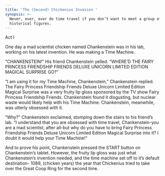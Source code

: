 ```yaml
---
title: 'The (Second) Chickenius Invasion '
synopsis: >-
  Never, ever, ever do time travel if you don’t want to meet a group of wacko
  historical figures.
---
```


Act l

One day a mad scientist chicken named Chankenstein was in his lab, working on his latest invention.  He was making a Time Machine.

“CHANKENSTEIN!” His friend Chankenstein yelled. “WHERE’D THE FAIRY PRINCESS FRIENDSHIP FRIENDS DELUXE UNICORN LIMITED EDITION MAGICAL SURPRISE GO?”

“I am using it for my Time Machine, Chankenstein,” Chankenstein replied. The Fairy Princess Friendship Friends Deluxe Unicorn Limited Edition Magical Surprise was a very fruity lip gloss sponsored by the TV show Fairy Princess Friendship Friends. Chankenstein found it disgusting, but nuclear waste would likely help with his Time Machine. Chankenstein, meanwhile, was utterly obsessed with it.

“Why?” Chankenstein exclaimed, stomping down the stairs to his friend’s lab. “I understand that you are obsessed with time travel, Chankenstein-you are a mad scientist, after all-but why do you have to bring Fairy Princess Friendship Friends Deluxe Unicorn Limited Edition Magical Surprise into it? I doubt it would help your Time Machine!”

And to prove his point, Chankenstein pressed the START button on Chankenstein’s tablet. However, the fruity lip gloss was just what Chankenstein’s invention needed, and the time machine set off to it’s default destination- 1089, (chicken years) the year that Chickenius tried to take over the Great Coop Ring for the second time.
